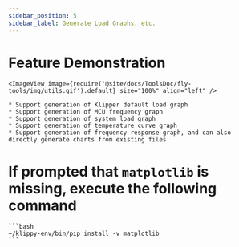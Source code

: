 ```yaml
---
sidebar_position: 5
sidebar_label: Generate Load Graphs, etc.
---
```


# Feature Demonstration

    <ImageView image={require('@site/docs/ToolsDoc/fly-tools/img/utils.gif').default} size="100%" align="left" />

    * Support generation of Klipper default load graph
    * Support generation of MCU frequency graph
    * Support generation of system load graph
    * Support generation of temperature curve graph
    * Support generation of frequency response graph, and can also directly generate charts from existing files


# If prompted that `matplotlib` is missing, execute the following command

    ```bash
    ~/klippy-env/bin/pip install -v matplotlib
    ```